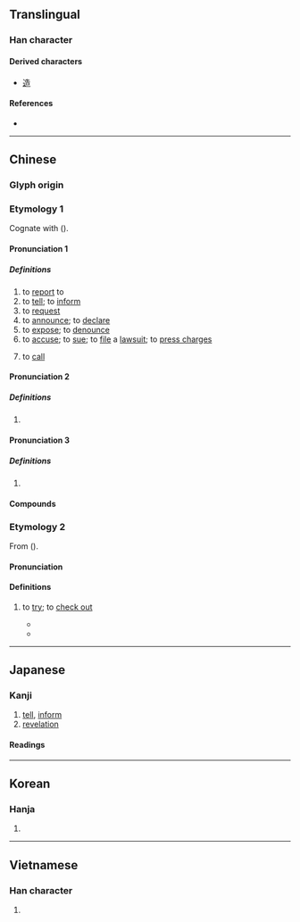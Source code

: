 {{also|吿|吉}}
{{character info/new}}
==Translingual==
{{stroke order|strokes=7}}

===Han character===
{{Han char|rn=30|rad=口|as=04|sn=7|four=24601|canj=HGR|ids=⿱⺧口}}

====Derived characters====
* [[造]]

====References====
* {{Han ref|kx=0181.191|dkj=03381|dj=0398.040|hdz=10589.120|uh=544A|ud=21578|bh=A769|bd=42857}}

----

==Chinese==

===Glyph origin===
{{Han etym}}

===Etymology 1===
{{zh-forms|t2=吿}}
Cognate with {{cog|th|กล่าว||to say; to declare}} ({{zh-ref|Schuessler, 2007}}).

====Pronunciation 1====
{{zh-pron
|m=gào
|m-s=gao4
|c=gou3
|c-t=
|g=
|h=pfs=ko
|j=
|md=gó̤
|mn=kò/qz:kò͘
|mn-t=gao3, go3 (to sue)
|w=2kau
|x=
|mc=1
|oc=1
|ma=y
|cat=v
}}

=====Definitions=====
{{zh-hanzi}}

# to [[report]] to
# to [[tell]]; to [[inform]]
# to [[request]]
# to [[announce]]; to [[declare]]
# to [[expose]]; to [[denounce]]
# to [[accuse]]; to [[sue]]; to [[file]] a [[lawsuit]]; to [[press charges]]
# {{lb|zh|Min Dong}} to [[call]]

====Pronunciation 2====
{{zh-pron
|m=gào,gù,1nb=standard in Mainland and Taiwan,2nb=literary variant
|c=guk1,gou3
|h=pfs=ko
|mn=xm,zz,tw:kò/qz:kò͘
|dial=n
|mc=2
|oc=2
|ma=y
|cat=v
}}

=====Definitions=====
{{zh-hanzi}}

# {{zh-only|忠告}}

====Pronunciation 3====
{{zh-pron
|m=gào,gù,1nb=standard in Mainland,2nb=standard in Taiwan,2nc=literary variant in Mainland
|c=guk1
|dial=n
|mc=2
|oc=2
|ma=y
|cat=v
}}

=====Definitions=====
{{zh-hanzi}}

# {{zh-only|告朔}}

====Compounds====
{{zh-der|告訴|告白|廣告|告誡|告人|不敢告勞|催告書|告坐|告絕|告竣|報告書|不告不理|大工告成|店面廣告|分類廣告|告廟|告饒|告天拜斗|告喪帖|宣告死亡|布告欄|告舌|告終養|告貸|告知義務|廣告顏料|告朔餼羊|告喪|告狀本|公告現值|告戒|函告|奉告|告便|告訴乃論|告知|小報告|哀告|告一段落|告珠玉|安民告示|告冤|告託|密告|告警|告陰狀|乞哀告憐|告急文書|奔走相告|告喻|告訐|予告|廣告節目|上告|原告|告官|忠告|告捷|告老還鄉|告茶|告密人|大功告成|布告牌|廣告費|廣告詞|廣告活動|廣告函件|告罄|告稟|廣告人|告狀|廣告媒體|勸告|告慰|布告|告擾|告退|告幫|告別|告發|告罪|催告|告老打罷|實驗報告|央告|對天祝告|告誡書|告敕|告竭|上求下告|宣告|告示|告劄|官告|報告|告子|報告文學|不告而別|告勞|以實相告|告成|告饗|公示催告|告別式|告御狀|地價公告|回告|報告小說|執告|告借|告朔|做廣告|告送|告辭|告身|告貸無門|告語|告老|告終|告窆|告病|告急|告奮勇|告報|告口|告假|告理|告謊假|告解|告天|告誦|公益廣告|公告|告么|告密|不告而去|拉廣告|求親告友|死告活央|無告|沒頭告示|無門投告|投告|抗告|戶外廣告|書面報告|破產宣告|求告|放告|排告|牌告利率|無可奉告|文告|抱告|祭告|祝告|無頭告示|昭告|懸車告老|死亡宣告|放告牌|普告|申告|敷告|掛告|打廣告|熒幕廣告|啟告|打小報告|稟告|海事報告|禱告|按鈴申告|東央西告|控告|戶告人曉|警告牌|見告|遍告|預告片|網路廣告|買上告下|車廂廣告|轉告|黑驢告狀|首告|饗告|買告|請告|預告|被告|面告|電子廣告|電告|陪告|自告奮勇|長休告|警告啟事|訐告|立體廣告|通告|諄諄告戒|車體廣告|賜告|謁告|警告|論告|誣告|訃告|親告罪|頂名代告}}

===Etymology 2===
{{zh-forms|t2=吿|alt=校,較}}
From {{ltc-l|校|to check; to compare|id=2}} ({{zh-ref|Yang, 2010}}).

====Pronunciation====
{{zh-pron
|m-s=gao4
|dial=n
|cat=v
}}

====Definitions====
{{zh-hanzi}}

# {{lb|zh|Southwestern Mandarin}} to [[try]]; to [[check out]]
#* {{zh-x|卯 起 錢 來 卯 起 錢，卯 起 錢 來 告 點點||M-S|ref='''1909''', {{lang|zh|傅崇矩}}, {{lang|zh|《成都通覽·成都之詐騙·擲烏龍》}}}}
#* {{zh-x|媽 喊 快點 告 鴨兒 胃口 呢。||M-S|ref='''1982''', {{lang|zh|《四川文学》}}, issue 8, page 63}}

{{zh-cat|Elementary}}

----

==Japanese==

===Kanji===
{{ja-kanji|grade=4|rs=口04}}

# [[tell]], [[inform]]
# [[revelation]]

====Readings====
{{ja-readings
|goon=こう<かう, こく
|kanon=こう<かう, こく
|kun=つ-げる
|nanori=い
}}

----

==Korean==

===Hanja===
{{ko-hanja|hangeul=[[고]], [[곡]]|rv=go, gok|mr=ko, kok|y=ko, kok}}

# {{defn|lang=ko|sort=口04}}

----

==Vietnamese==

===Han character===
{{vi-hantu|[[cáo]], [[cáu]], [[kiếu]]|rs=口04}}

# {{defn|lang=vi|sort=口04}}